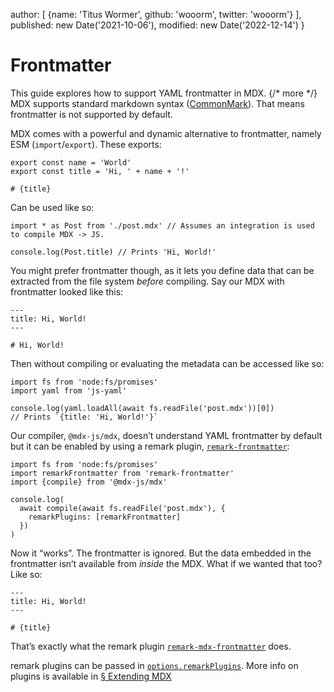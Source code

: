   author: [
    {name: 'Titus Wormer', github: 'wooorm', twitter: 'wooorm'}
  ],
  published: new Date('2021-10-06'),
  modified: new Date('2022-12-14')
}

# Frontmatter

This guide explores how to support YAML frontmatter in MDX. {/* more */}
MDX supports standard markdown syntax ([CommonMark][]).
That means frontmatter is not supported by default.

MDX comes with a powerful and dynamic alternative to frontmatter, namely ESM
(`import`/`export`).
These exports:

```mdx path="post.mdx"
export const name = 'World'
export const title = 'Hi, ' + name + '!'

# {title}
```

Can be used like so:

```tsx path="example.js"
import * as Post from './post.mdx' // Assumes an integration is used to compile MDX -> JS.

console.log(Post.title) // Prints 'Hi, World!'
```

You might prefer frontmatter though, as it lets you define data that can be
extracted from the file system *before* compiling.
Say our MDX with frontmatter looked like this:

```mdx path="post.mdx"
---
title: Hi, World!
---

# Hi, World!
```

Then without compiling or evaluating the metadata can be accessed like so:

```tsx path="example.js"
import fs from 'node:fs/promises'
import yaml from 'js-yaml'

console.log(yaml.loadAll(await fs.readFile('post.mdx'))[0])
// Prints `{title: 'Hi, World!'}`
```

Our compiler, `@mdx-js/mdx`, doesn’t understand YAML frontmatter by default but
it can be enabled by using a remark plugin,
[`remark-frontmatter`][remark-frontmatter]:

```tsx path="example.js"
import fs from 'node:fs/promises'
import remarkFrontmatter from 'remark-frontmatter'
import {compile} from '@mdx-js/mdx'

console.log(
  await compile(await fs.readFile('post.mdx'), {
    remarkPlugins: [remarkFrontmatter]
  })
)
```

Now it “works”.
The frontmatter is ignored.
But the data embedded in the frontmatter isn’t available from *inside* the MDX.
What if we wanted that too?
Like so:

```mdx path="post.mdx"
---
title: Hi, World!
---

# {title}
```

That’s exactly what the remark plugin
[`remark-mdx-frontmatter`][remark-mdx-frontmatter] does.

remark plugins can be passed in
[`options.remarkPlugins`][options-remark-plugins].
More info on plugins is available in [§ Extending MDX][extend]

[commonmark]: https://spec.commonmark.org/current/

[remark-frontmatter]: https://github.com/remarkjs/remark-frontmatter

[remark-mdx-frontmatter]: https://github.com/remcohaszing/remark-mdx-frontmatter

[options-remark-plugins]: /packages/mdx/#optionsremarkplugins

[extend]: /docs/extending-mdx/
